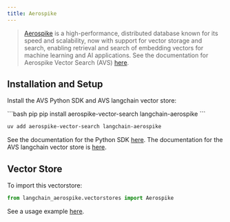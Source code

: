 ```yaml
---
title: Aerospike
---
```


>[Aerospike](https://aerospike.com/docs/vector) is a high-performance, distributed database known for its speed and scalability, now with support for vector storage and search, enabling retrieval and search of embedding vectors for machine learning and AI applications.
> See the documentation for Aerospike Vector Search (AVS) [here](https://aerospike.com/docs/vector).

## Installation and Setup

Install the AVS Python SDK and AVS langchain vector store:

<CodeGroup>
```bash pip
pip install aerospike-vector-search langchain-aerospike
```

```bash uv
uv add aerospike-vector-search langchain-aerospike
```
</CodeGroup>

See the documentation for the Python SDK [here](https://aerospike-vector-search-python-client.readthedocs.io/en/latest/index.html).
The documentation for the AVS langchain vector store is [here](https://langchain-aerospike.readthedocs.io/en/latest/).

## Vector Store

To import this vectorstore:

```python
from langchain_aerospike.vectorstores import Aerospike
```

See a usage example [here](https://python.langchain.com/docs/integrations/vectorstores/aerospike/).
